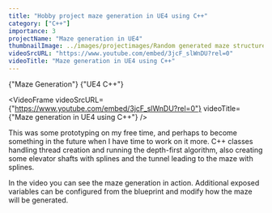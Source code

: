 ```yaml
---
title: "Hobby project maze generation in UE4 using C++"
category: ["C++"]
importance: 3 
projectName: "Maze generation in UE4"
thumbnailImage: ../images/projectimages/Random generated maze structure.png
videoSrcURL: "https://www.youtube.com/embed/3jcF_slWnDU?rel=0"
videoTitle: "Maze generation in UE4 using C++"
---
```


<AsciiText bClassStyling={true}>{"Maze Generation"}</AsciiText>
<AsciiText bClassStyling={true}>{"UE4 C++"}</AsciiText>

<VideoFrame 
videoSrcURL={"https://www.youtube.com/embed/3jcF_slWnDU?rel=0"}
videoTitle={"Maze generation in UE4 using C++"}
/>

This was some prototyping on my free time, and perhaps to become something in the future when I have time to work on it more.
C++ classes handling thread creation and running the depth-first algorithm, 
also creating some elevator shafts with splines and the tunnel leading to the maze with splines.

In the video you can see the maze generation in action.
Additional exposed variables can be configured from the blueprint and modify how the maze will be generated.

